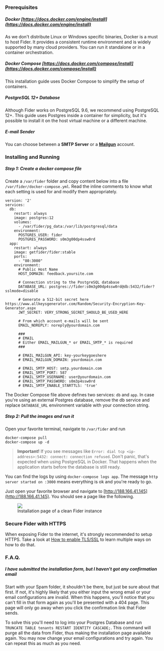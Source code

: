 ### Prerequisites

##### Docker [https://docs.docker.com/engine/install](https://docs.docker.com/engine/install)

As we don't distribute Linux or Windows specific binaries, Docker is a must to host Fider. It provides a consistent runtime environment and is widely supported by many cloud providers. You can run it standalone or in a container orchestration.

##### Docker Compose [https://docs.docker.com/compose/install](https://docs.docker.com/compose/install)

This installation guide uses Docker Compose to simplify the setup of containers.

##### PostgreSQL 12+ Database

Although Fider works on PostgreSQL 9.6, we recommend using PostgreSQL 12+. This guide uses Postgres inside a container for simplicity, but it's possible to install it on the host virtual machine or a different machine.

##### E-mail Sender

You can choose between a **SMTP Server** or a **[Mailgun](https://www.mailgun.com)** account.

### Installing and Running

##### Step 1: Create a docker compose file

Create a `/var/fider` folder and copy content below into a file `/var/fider/docker-compose.yml`. Read the inline comments to know what each setting is used for and modify them appropriately.

```
version: '2'
services:
  db:
    restart: always
    image: postgres:12
    volumes:
      - /var/fider/pg_data:/var/lib/postgresql/data
    environment:
      POSTGRES_USER: fider
      POSTGRES_PASSWORD: s0m3g00dp4ssw0rd
  app:
    restart: always
    image: getfider/fider:stable
    ports:
      - "80:3000"
    environment:
      # Public Host Name
      HOST_DOMAIN: feedback.yoursite.com

      # Connection string to the PostgreSQL database
      DATABASE_URL: postgres://fider:s0m3g00dp4ssw0rd@db:5432/fider?sslmode=disable

      # Generate a 512-bit secret here https://www.allkeysgenerator.com/Random/Security-Encryption-Key-Generator.aspx
      JWT_SECRET: VERY_STRONG_SECRET_SHOULD_BE_USED_HERE

      # From which account e-mails will be sent
      EMAIL_NOREPLY: noreply@yourdomain.com

      ###
      # EMAIL
      # Either EMAIL_MAILGUN_* or EMAIL_SMTP_* is required
      ###

      # EMAIL_MAILGUN_API: key-yourkeygoeshere
      # EMAIL_MAILGUN_DOMAIN: yourdomain.com

      # EMAIL_SMTP_HOST: smtp.yourdomain.com
      # EMAIL_SMTP_PORT: 587
      # EMAIL_SMTP_USERNAME: user@yourdomain.com
      # EMAIL_SMTP_PASSWORD: s0m3p4ssw0rd
      # EMAIL_SMTP_ENABLE_STARTTLS: 'true'
```

The Docker Compose file above defines two services: `db` and `app`. In case you're using an external Postgres database, remove the db service and replace `DATABASE_URL` environment variable with your connection string.

##### Step 2: Pull the images and run it

Open your favorite terminal, navigate to `/var/fider` and run

```
docker-compose pull
docker-compose up -d
```

> **Important!** If you see messages like `Error: dial tcp <ip-address>:5432: connect: connection refused`. Don't panic, that's expected when using PostgreSQL in Docker. That happens when the application starts before the database is still ready.

You can find the logs by using `docker-compose logs app`. The message `http server started on :3000` means everything is ok and you're ready to go.

Just open your favorite browser and navigate to [http://188.166.41.145](http://188.166.41.145). You should see a page like the following.

<figure>
  <img src="/images/docs/fider-clean-install.png" />
  <figcaption>Installation page of a clean Fider instance</figcaption>
</figure>

### Secure Fider with HTTPS

When exposing Fider to the internet, it's strongly recommended to setup HTTPS. Take a look at [How to enable TLS/SSL](/docs/how-to-enable-ssl) to learn multiple ways on how to do that.

### F.A.Q.

##### I have submitted the installation form, but I haven't got any confirmation email

Start with your Spam folder, it shouldn't be there, but just be sure about that first. If not, it's highly likely that you either input the wrong email or your email configurations are invalid. When this happens, you'll notice that you can't fill in that form again as you'll be presented with a 404 page. This page will only go away when you click the confirmation link that Fider sends.

To solve this you'll need to log into your Postgres Database and run `TRUNCATE TABLE tenants RESTART IDENTITY CASCADE;`. This command will purge all the data from Fider, thus making the installation page available again. You may now change your email configurations and try again. You can repeat this as much as you need.
